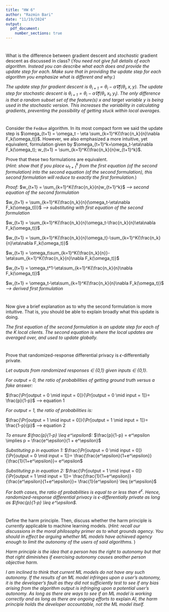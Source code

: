 ---
title: "HW 6"
author: "Razmin Bari"
date: "11/19/2024"
output: 
  pdf_document:
    number_sections: true
---

#
What is the difference between gradient descent and *stochastic* gradient descent as discussed in class?  (*You need not give full details of each algorithm.  Instead you can describe what each does and provide the update step for each.  Make sure that in providing the update step for each algorithm you emphasize what is different and why.*)

*The update step for gradient descent is $\theta_{i+1} = \theta_{i} - \alpha\nabla f(\theta_{i}, x, y)$. The update step for stochastic descent is $\theta_{i+1} = \theta_{i} - \alpha\nabla f(\theta_{i}, x_{I}, y_{I})$. The only difference is that a random subset set of the feature(s) $x$ and target variable $y$ is being used in the stochastic version. This increases the variability in calculating gradients, preventing the possibility of getting stuck within local averages.* 

#
Consider the `FedAve` algorithm.  In its most compact form we said the update step is $\omega_{t+1} = \omega_t - \eta \sum_{k=1}^K{\frac{n_k}{n}\nabla F_k(\omega_t)}$.  However, we also emphasized a more intuitive, yet equivalent, formulation given by $\omega_{t+1}^k=\omega_t-\eta\nabla F_k(\omega_t); w_{t+1} = \sum_{k=1}^K{\frac{n_k}{n}w_{t+1}^k}$.  

Prove that these two formulations are equivalent.  
(*Hint: show that if you place $\omega_{t+1}^k$ from the first equation (of the second formulation) into the second equation (of the second formulation), this second formulation will reduce to exactly the first formulation.*) 

*Proof:*
$w_{t+1} = \sum_{k=1}^K{\frac{n_k}{n}w_{t+1}^k}$ *--> second equation of the second formulation*

$w_{t+1} = \sum_{k=1}^K{\frac{n_k}{n}(\omega_t-\eta\nabla F_k(\omega_t))}$ *--> substituting with first equation of the second formulation*

$w_{t+1} = \sum_{k=1}^K{\frac{n_k}{n}\omega_t-\frac{n_k}{n}\eta\nabla F_k(\omega_t)}$

$w_{t+1} = \sum_{k=1}^K{\frac{n_k}{n}\omega_t}-\sum_{k=1}^K{\frac{n_k}{n}\eta\nabla F_k(\omega_t)}$

$w_{t+1} = \omega_t\sum_{k=1}^K{\frac{n_k}{n}}-\eta\sum_{k=1}^K{\frac{n_k}{n}\nabla F_k(\omega_t)}$

$w_{t+1} = \omega_t*1-\eta\sum_{k=1}^K{\frac{n_k}{n}\nabla F_k(\omega_t)}$

$w_{t+1} = \omega_t-\eta\sum_{k=1}^K{\frac{n_k}{n}\nabla F_k(\omega_t)}$ *--> derived first formulation*

#
Now give a brief explanation as to why the second formulation is more intuitive.  That is, you should be able to explain broadly what this update is doing.  

*The first equation of the second formulation is an update step for each of the* $K$ *local clients. The second equation is where the local updates are averaged over, and used to update globally.*

# 
Prove that randomized-response differential privacy is $\epsilon$-differentially private.  

*Let outputs from randomized responses $\in$ {0,1} given inputs $\in$ {0,1}.*

*For output = 0, the ratio of probabilities of getting ground truth versus a fake answer:*

$\frac{\Pr[output = 0 \mid input = 0]}{\Pr[output = 0 \mid input = 1]}= \frac{p}{1-p}$ --> equation 1


*For output = 1, the ratio of probabilities is:*

$\frac{\Pr[output = 1 \mid input = 0]}{\Pr[output = 1 \mid input = 1]}= \frac{1-p}{p}$ --> equation 2

*To ensure $\frac{p}{1-p} \leq e^\epsilon$:*
$\frac{p}{1-p} = e^\epsilon \implies p = \frac{e^\epsilon}{1 + e^\epsilon}$

*Substituting p in equation 1:*
$\frac{\Pr[output = 0 \mid input = 0]}{\Pr[output = 0 \mid input = 1]}= \frac{\frac{e^\epsilon}{1+e^\epsilon}}{\frac{1}{1+e^\epsilon}}= e^\epsilon$

*Substituting p in equation 2:*
$\frac{\Pr[output = 1 \mid input = 0]}{\Pr[output = 1 \mid input = 1]}= \frac{\frac{1}{1+e^\epsilon}}{\frac{e^\epsilon}{1+e^\epsilon}}= \frac{1}{e^\epsilon} \leq {e^\epsilon}$


*For both cases, the ratio of probabilities is equal to or less than $e^\epsilon$. Hence, randomized-response differential privacy is $\epsilon$-differentially private as long as $\frac{p}{1-p} \leq e^\epsilon$.*

# 
Define the harm principle.  Then, discuss whether the harm principle is *currently* applicable to machine learning models.  (*Hint: recall our discussions in the moral philosophy primer as to what grounds agency.  You should in effect be arguing whether ML models have achieved agency enough to limit the autonomy of the users of said algorithms.* )

*Harm principle is the idea that a person has the right to autonomy but that that right diminishes if exercising autonomy causes another person objective harm.*

*I am inclined to think that current ML models do not have any such autonomy. If the results of an ML model infringes upon a user's autonomy, it is the developer's fault as they did not sufficiently test to see if any bias arising from the algorithm output is infringing upon a potential user's autonomy. As long as there are ways to see if an ML model is working correctly and as long as there are ongoing efforts to* explain *AI, the harm principle holds the developer accountable, not the ML model itself.*




